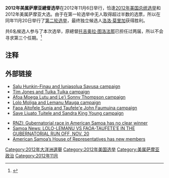 {{Infobox Election
| election_name      = 2012年美属萨摩亚總督选举
| country            = 美属萨摩亚
| type               = presidential
| ongoing            = no
| previous_election  = 2008年美属萨摩亚州长选举
| previous_year      = 2008年
| next_election      = 2016年美属萨摩亚州长选举
| next_year          = 2016年
| election_date      = {{Start date|2012|11|6}}
| nominee1           = [[洛洛·莫里加|洛洛·莫里加]]
| party1             = 无党派
| running_mate1      = [[里马纽·佩罗提·毛加|里马纽·佩罗提·毛加]]
| image1             = [[File:Lolo_Moliga_by_James_Kneubuhl.jpg|125px]]
| popular_vote1      = 6,645
| percentage1        = 52.9%
| nominee2           = [[法阿·苏力亚|法阿·苏力亚]]
| party2             = 美国民主党
| running_mate2      = 小塔菲尼·约翰·方姆依那
| image2             = [[File:Ipulasi_Aitofele_Sunias_speaking.jpg|135px]]
| popular_vote2      = 5,908
| percentage2        = 47.1%
| map_image          =
| map_size           = 
| map_caption        = County results
| title              = 總督
| before_election    = [[托吉奥拉·图洛法那|托吉奥拉·图洛法那]]
| before_party       = 美国民主党
| after_election     = [[洛洛·莫里加|洛洛·莫里加]]
| after_party        = 无党派
}}

'''2012年美属萨摩亚總督选举'''在2012年11月6日举行，恰逢[[2012年美国总统选举|2012年美国总统选举]]和2012年美属萨摩亚大选。由于在第一轮选举中无人取得超过半数的选票，所以在同年11月20日举行了[[两轮选举制|第二轮选举]]，最终独立候选人[[洛洛·莫里加|洛洛·莫里加]]获得胜利。

共6名候选人参与了本次选举，原總督[[托吉奥拉·图洛法那|托吉奥拉·图洛法那]]已担任过两届，所以不会寻求第三个任期。<ref name=realclear>{{cite news |first= |last= |title=6 candidates vie to be American Samoa's governor |url=http://www.realclearpolitics.com/news/ap/politics/2012/Sep/04/6_candidates_vie_to_be_american_samoa_s_governor.html |work=[[Associated_Press|Associated Press]] |publisher=[[Real_Clear_Politics|Real Clear Politics]] |date=2012-09-04 |accessdate=2012-11-01 |archive-date=2019-12-18 |archive-url=https://web.archive.org/web/20191218113833/https://www.realclearpolitics.com/news/ap/politics/2012/Sep/04/6_candidates_vie_to_be_american_samoa_s_governor.html |dead-url=no }}</ref>

==注释==
{{reflist}}

==外部链接==
*[https://web.archive.org/web/20121021043620/http://www.saluandsavusa2012.com/ Salu Hunkin-Finau and Iuniasolua Savusa campaign]
*[https://web.archive.org/web/20121022084408/http://timjones4governor.com/ Tim Jones and Tuika Tuika campaign]
*[https://web.archive.org/web/20121021011324/http://www.afoalei.com/ Afoa Moega Lutu and Le'i Sonny Thompson campaign]
*[https://web.archive.org/web/20121021034451/http://www.loloandlemanu.com/ Lolo Moliga and Lemanu Mauga campaign]
*[https://archive.is/20130123092755/http://www.faoataufetee.com/index.html Faoa Aitofele Sunia and Taufete'e John Faumuina campaign]
*[https://web.archive.org/web/20121103000941/http://saveandsandra2012.com/ Save Liuato Tuitele and Sandra King Young campaign]

*[http://www.rnzi.com/pages/news.php?op=read&id=72076 RNZI: Gubernatorial race in American Samoa has no clear winner]{{Wayback|url=http://www.rnzi.com/pages/news.php?op=read&id=72076 |date=20190911195534 }}
*[https://web.archive.org/web/20131025010220/http://samoanews.com/?q=node%2F53850 Samoa News: LOLO-LEMANU VS FAOA-TAUFETE’E IN THE GUBERNATORIAL RUN OFF, NOV. 20]
*[http://www.rnzi.com/pages/news.php?op=read&id=72078 American Samoa’s House of Representatives has new members]{{Wayback|url=http://www.rnzi.com/pages/news.php?op=read&id=72078 |date=20190911195535 }}

{{美屬薩摩亞選舉}}
[[Category:2012年大洋洲選舉|Category:2012年大洋洲選舉]]
[[Category:2012年美国选举|Category:2012年美国选举]]
[[Category:美属萨摩亚政治|Category:美属萨摩亚政治]]
[[Category:2012年11月|Category:2012年11月]]